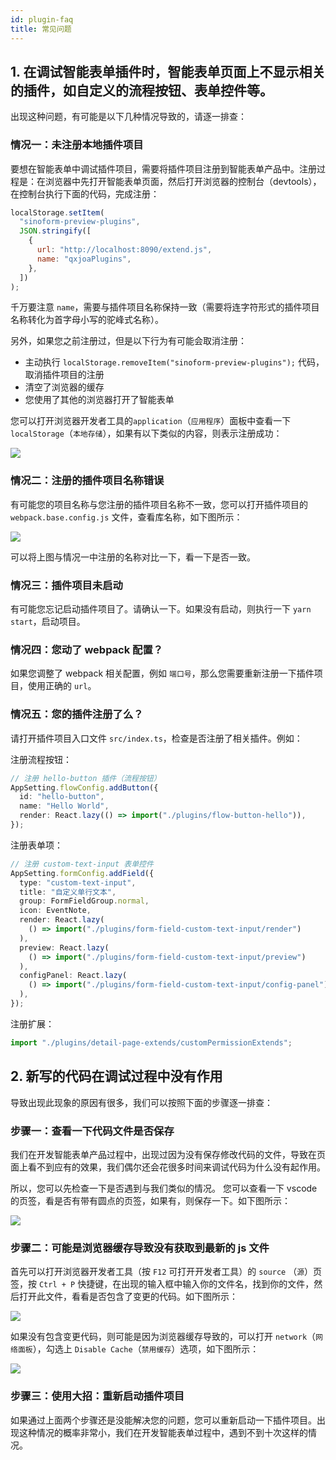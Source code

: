 ```yaml
---
id: plugin-faq
title: 常见问题
---
```


## 1. 在调试智能表单插件时，智能表单页面上不显示相关的插件，如自定义的流程按钮、表单控件等。

出现这种问题，有可能是以下几种情况导致的，请逐一排查：

### 情况一：未注册本地插件项目

要想在智能表单中调试插件项目，需要将插件项目注册到智能表单产品中。注册过程是：在浏览器中先打开智能表单页面，然后打开浏览器的控制台（devtools），在控制台执行下面的代码，完成注册：

```javascript {6}
localStorage.setItem(
  "sinoform-preview-plugins",
  JSON.stringify([
    {
      url: "http://localhost:8090/extend.js",
      name: "qxjoaPlugins",
    },
  ])
);
```

千万要注意 `name`，需要与插件项目名称保持一致（需要将连字符形式的插件项目名称转化为首字母小写的驼峰式名称）。

另外，如果您之前注册过，但是以下行为有可能会取消注册：

- 主动执行 `localStorage.removeItem("sinoform-preview-plugins");` 代码，取消插件项目的注册
- 清空了浏览器的缓存
- 您使用了其他的浏览器打开了智能表单

您可以打开浏览器开发者工具的`application`（`应用程序`）面板中查看一下`localStorage`（`本地存储`），如果有以下类似的内容，则表示注册成功：

![](assets/plugin-faq/view-plugin-local-storage.png)

### 情况二：注册的插件项目名称错误

有可能您的项目名称与您注册的插件项目名称不一致，您可以打开插件项目的 `webpack.base.config.js` 文件，查看库名称，如下图所示：

![](assets/plugin-faq/webpack-library-name.png)

可以将上图与情况一中注册的名称对比一下，看一下是否一致。

### 情况三：插件项目未启动

有可能您忘记启动插件项目了。请确认一下。如果没有启动，则执行一下 `yarn start`，启动项目。

### 情况四：您动了 webpack 配置？

如果您调整了 webpack 相关配置，例如 `端口号`，那么您需要重新注册一下插件项目，使用正确的 `url`。

### 情况五：您的插件注册了么？

请打开插件项目入口文件 `src/index.ts`，检查是否注册了相关插件。例如：

注册流程按钮：

```typescript
// 注册 hello-button 插件（流程按钮）
AppSetting.flowConfig.addButton({
  id: "hello-button",
  name: "Hello World",
  render: React.lazy(() => import("./plugins/flow-button-hello")),
});
```

注册表单项：

```typescript
// 注册 custom-text-input 表单控件
AppSetting.formConfig.addField({
  type: "custom-text-input",
  title: "自定义单行文本",
  group: FormFieldGroup.normal,
  icon: EventNote,
  render: React.lazy(
    () => import("./plugins/form-field-custom-text-input/render")
  ),
  preview: React.lazy(
    () => import("./plugins/form-field-custom-text-input/preview")
  ),
  configPanel: React.lazy(
    () => import("./plugins/form-field-custom-text-input/config-panel")
  ),
});
```

注册扩展：

```typescript
import "./plugins/detail-page-extends/customPermissionExtends";
```

## 2. 新写的代码在调试过程中没有作用

导致出现此现象的原因有很多，我们可以按照下面的步骤逐一排查：

### 步骤一：查看一下代码文件是否保存

我们在开发智能表单产品过程中，出现过因为没有保存修改代码的文件，导致在页面上看不到应有的效果，我们偶尔还会花很多时间来调试代码为什么没有起作用。

所以，您可以先检查一下是否遇到与我们类似的情况。 您可以查看一下 vscode 的页签，看是否有带有圆点的页签，如果有，则保存一下。如下图所示：

![](assets/plugin-faq/non-save-file.png)

### 步骤二：可能是浏览器缓存导致没有获取到最新的 js 文件

首先可以打开浏览器开发者工具（按 `F12` 可打开开发者工具）的 `source` （`源`）页签，按 `Ctrl + P` 快捷键，在出现的输入框中输入你的文件名，找到你的文件，然后打开此文件，看看是否包含了变更的代码。如下图所示：

![](assets/plugin-faq/view-source-in-browser-devtools.png)

如果没有包含变更代码，则可能是因为浏览器缓存导致的，可以打开 `network`（`网络面板`），勾选上 `Disable Cache`（`禁用缓存`）选项，如下图所示：

![](assets/plugin-faq/disable-cache-in-devtools.png)

### 步骤三：使用大招：重新启动插件项目

如果通过上面两个步骤还是没能解决您的问题，您可以重新启动一下插件项目。出现这种情况的概率非常小，我们在开发智能表单过程中，遇到不到十次这样的情况。
